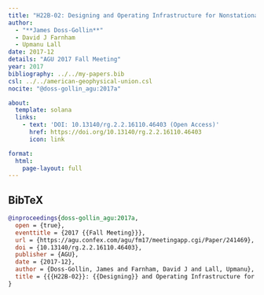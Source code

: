 ```yaml
---
title: "H22B-02: Designing and Operating Infrastructure for Nonstationary Flood Risk Management"
author:
  - "**James Doss-Gollin**"
  - David J Farnham
  - Upmanu Lall
date: 2017-12
details: "AGU 2017 Fall Meeting"
year: 2017
bibliography: ../../my-papers.bib
csl: ../../american-geophysical-union.csl
nocite: "@doss-gollin_agu:2017a"

about:
  template: solana
  links:
    - text: 'DOI: 10.13140/rg.2.2.16110.46403 (Open Access)'
      href: https://doi.org/10.13140/rg.2.2.16110.46403
      icon: link

format:
  html:
    page-layout: full
---
```


## BibTeX

```bibtex
@inproceedings{doss-gollin_agu:2017a,
  open = {true},
  eventtitle = {2017 {{Fall Meeting}}},
  url = {https://agu.confex.com/agu/fm17/meetingapp.cgi/Paper/241469},
  doi = {10.13140/rg.2.2.16110.46403},
  publisher = {AGU},
  date = {2017-12},
  author = {Doss-Gollin, James and Farnham, David J and Lall, Upmanu},
  title = {{{H22B-02}}: {{Designing}} and Operating Infrastructure for Nonstationary Flood Risk Management},
}
```